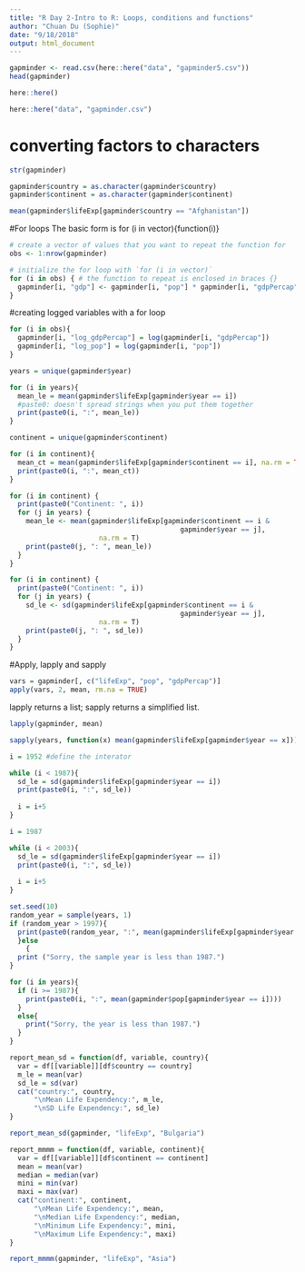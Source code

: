```yaml
---
title: "R Day 2-Intro to R: Loops, conditions and functions"
author: "Chuan Du (Sophie)"
date: "9/18/2018"
output: html_document
---
```


```r
gapminder <- read.csv(here::here("data", "gapminder5.csv"))
head(gapminder)
```

```r
here::here()
```

```r
here::here("data", "gapminder.csv")
```


# converting factors to characters
```r
str(gapminder)
```

```r
gapminder$country = as.character(gapminder$country)
gapminder$continent = as.character(gapminder$continent)
```


```r
mean(gapminder$lifeExp[gapminder$country == "Afghanistan"])
```

#For loops
The basic form is for (i in vector){function(i)}

```r
# create a vector of values that you want to repeat the function for
obs <- 1:nrow(gapminder)

# initialize the for loop with `for (i in vector)` 
for (i in obs) { # the function to repeat is enclosed in braces {}
  gapminder[i, "gdp"] <- gapminder[i, "pop"] * gapminder[i, "gdpPercap"]
}
```


#creating logged variables with a for loop

```r
for (i in obs){
  gapminder[i, "log_gdpPercap"] = log(gapminder[i, "gdpPercap"])
  gapminder[i, "log_pop"] = log(gapminder[i, "pop"])
}
```


```r
years = unique(gapminder$year)

for (i in years){
  mean_le = mean(gapminder$lifeExp[gapminder$year == i])
  #paste0: doesn't spread strings when you put them together
  print(paste0(i, ":", mean_le))
}
```

```r
continent = unique(gapminder$continent)

for (i in continent){
  mean_ct = mean(gapminder$lifeExp[gapminder$continent == i], na.rm = TRUE)
  print(paste0(i, ":", mean_ct))
}
```

```r
for (i in continent) {
  print(paste0("Continent: ", i))
  for (j in years) {
    mean_le <- mean(gapminder$lifeExp[gapminder$continent == i & 
                                          gapminder$year == j], 
                      na.rm = T)
    print(paste0(j, ": ", mean_le))
  }
}
```

```r
for (i in continent) {
  print(paste0("Continent: ", i))
  for (j in years) {
    sd_le <- sd(gapminder$lifeExp[gapminder$continent == i & 
                                          gapminder$year == j], 
                      na.rm = T)
    print(paste0(j, ": ", sd_le))
  }
}
```


#Apply, lapply and sapply

```r
vars = gapminder[, c("lifeExp", "pop", "gdpPercap")]
apply(vars, 2, mean, rm.na = TRUE)
```

lapply returns a list; sapply returns a simplified list.

```r
lapply(gapminder, mean)
```

```r
sapply(years, function(x) mean(gapminder$lifeExp[gapminder$year == x]))
```

```r
i = 1952 #define the interator

while (i < 1987){
  sd_le = sd(gapminder$lifeExp[gapminder$year == i])
  print(paste0(i, ":", sd_le))
  
  i = i+5
}
```

```r
i = 1987

while (i < 2003){
  sd_le = sd(gapminder$lifeExp[gapminder$year == i])
  print(paste0(i, ":", sd_le))
  
  i = i+5
}
```

```r
set.seed(10)
random_year = sample(years, 1)
if (random_year > 1997){
  print(paste0(random_year, ":", mean(gapminder$lifeExp[gapminder$year == random_year])))
  }else
    {
  print ("Sorry, the sample year is less than 1987.")
}
```


```r
for (i in years){
  if (i >= 1987){
    print(paste0(i, ":", mean(gapminder$pop[gapminder$year == i])))
  }
  else{
    print("Sorry, the year is less than 1987.")
  }
}
```


```r
report_mean_sd = function(df, variable, country){
  var = df[[variable]][df$country == country]
  m_le = mean(var)
  sd_le = sd(var)
  cat("country:", country,
      "\nMean Life Expendency:", m_le,
      "\nSD Life Expendency:", sd_le)
}

report_mean_sd(gapminder, "lifeExp", "Bulgaria")
```


```r
report_mmmm = function(df, variable, continent){
  var = df[[variable]][df$continent == continent]
  mean = mean(var)
  median = median(var)
  mini = min(var)
  maxi = max(var)
  cat("continent:", continent,
      "\nMean Life Expendency:", mean,
      "\nMedian Life Expendency:", median,
      "\nMinimum Life Expendency:", mini,
      "\nMaximum Life Expendency:", maxi)
}

report_mmmm(gapminder, "lifeExp", "Asia")
```












